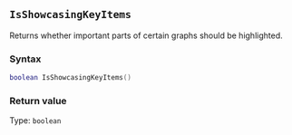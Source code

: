 ::: {.minipage data-latex="{\textwidth}"}
## `IsShowcasingKeyItems`

Returns whether important parts of certain graphs should be highlighted.

### Syntax {-}

``` .lua
boolean IsShowcasingKeyItems()
```

### Return value {-}

Type: `boolean`
:::
